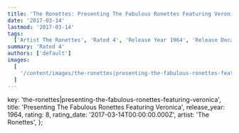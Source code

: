```yaml
---
title: 'The Ronettes: Presenting The Fabulous Ronettes Featuring Veronica (1964)'
date: '2017-03-14'
lastmod: '2017-03-14'
tags:
  ['Artist The Ronettes', 'Rated 4', 'Release Year 1964', 'Release Decade 1960']
summary: 'Rated 4'
authors: ['default']
images:
  [
    '/content/images/the-ronettes|presenting-the-fabulous-ronettes-featuring-veronica.jpg',
  ]
---
```


  key: 'the-ronettes|presenting-the-fabulous-ronettes-featuring-veronica',
  title: 'Presenting The Fabulous Ronettes Featuring Veronica',
  release_year: 1964,
  rating: 8,
  rating_date: '2017-03-14T00:00:00.000Z',
  artist: 'The Ronettes',
};

<MusicRating data={data} />

